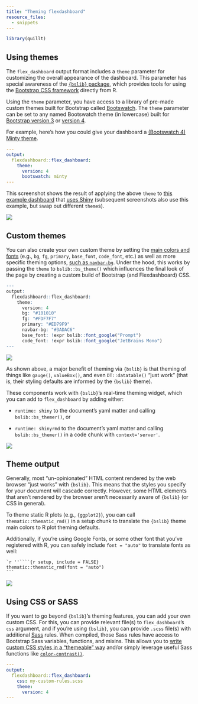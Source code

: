 ```yaml
---
title: "Theming flexdashboard"
resource_files:
  - snippets
---
```


```r
library(quillt)
```
  
## Using themes

The `flex_dashboard` output format includes a `theme` parameter for customizing the overall appearance of the dashboard. This parameter has special awareness of the [`{bslib}` package](https://rstudio.github.io/bslib/), which provides tools for using the [Bootstrap CSS framework](https://getbootstrap.com/) directly from R. 

Using the `theme` parameter, you have access to a library of pre-made custom themes built for Bootstrap called [Bootswatch](https://bootswatch.com/). The `theme` parameter can be set to any named Bootswatch theme (in lowercase) built for [Bootstrap version 3](https://bootswatch.com/3/) or [version 4](https://bootswatch.com/). 

For example, here's how you could give your dashboard a [(Bootswatch 4) Minty theme](https://bootswatch.com/minty/).

```yaml
---
output:
  flexdashboard::flex_dashboard:
    theme: 
      version: 4
      bootswatch: minty
---
```

<!--Carson- can you expand on when you need to specify Bootstrap version- should we recommend always? what is the default if not stated?-->

This screenshot shows the result of applying the above `theme` to [this example dashboard](https://gist.github.com/cpsievert/04bedbe9af652fab8c24a5e5eee0d721) that [uses Shiny](shiny.html) (subsequent screenshots also use this example, but swap out different `theme`s).

![](images/theme-minty.png){.snippet}

## Custom themes

You can also create your own custom theme by setting the [main colors and fonts](https://rstudio.github.io/bslib/articles/theming.html#main-colors-fonts) (e.g., `bg`, `fg`, `primary`, `base_font`, `code_font`, etc.) as well as more specific theming options, [such as `navbar-bg`](https://rstudio.github.io/bslib/articles/bs4-variables.html#navbar-bg). Under the hood, this works by passing the `theme` to `bslib::bs_theme()` which influences the final look of the page by creating a custom build of Bootstrap (and Flexdashboard) CSS.

<!--Carson- do these variables only work for version 4? also, can you combine with a theme- maybe worth saying you can do theme plus variables, or just use variables on their own?-->

```r
---
output:
  flexdashboard::flex_dashboard:
    theme:
      version: 4
      bg: "#101010"
      fg: "#FDF7F7" 
      primary: "#ED79F9"
      navbar-bg: "#3ADAC6"
      base_font: !expr bslib::font_google("Prompt")
      code_font: !expr bslib::font_google("JetBrains Mono")
---
```

![](images/theme-dark.png){.snippet}

<!--I'd love to see the fonts part separated with an L2 header so it is easier to skim and see, plus linkable-->

As shown above, a major benefit of theming via `{bslib}` is that theming of things like `gauge()`, `valueBox()`, and even `DT::datatable()` "just work" (that is, their styling defaults are informed by the `{bslib}` theme). 

These components work with `{bslib}`'s real-time theming widget, which you can add to `flex_dashboard` by adding either:

+ `runtime: shiny` to the document's yaml matter and calling `bslib::bs_themer()`, or

<!--where should the bs_themer call happen? does it matter?-->

+ `runtime: shinyrmd` to the document's yaml matter and calling `bslib::bs_themer()` in a code chunk with `context='server'`.

<!--example code chunk? I don't know what to do here-->

![](images/real-time.gif){.snippet}

## Theme output

Generally, most "un-opinionated" HTML content rendered by the web browser "just works" with `{bslib}`. This means that the styles you specify for your document will cascade correctly. However, some HTML elements that aren't rendered by the browser aren't necessarily aware of `{bslib}` (or CSS in general). 

To theme static R plots (e.g., `{ggplot2}`), you can call `thematic::thematic_rmd()` in a setup chunk to translate the `{bslib}` theme main colors to R plot theming defaults. 

Additionally, if you're using Google Fonts, or some other font that you've registered with R, you can safely include `font = "auto"` to translate fonts as well:

````
`r ''````{r setup, include = FALSE}
thematic::thematic_rmd(font = "auto")
```
````

![](images/theme-plot.png){.snippet}

## Using CSS or SASS

If you want to go beyond `{bslib}`'s theming features, you can add your own custom CSS. For this, you can provide relevant file(s) to `flex_dashboard`'s `css` argument, and if you're using `{bslib}`, you can provide `.scss` file(s) with additional [Sass](https://sass-lang.com/) rules. When compiled, those Sass rules have access to Bootstrap Sass variables, functions, and mixins. This allows you to [write custom CSS styles in a "themeable" way](https://rstudio.github.io/bslib/articles/theming.html#a-basic-themeable-component) and/or simply leverage useful Sass functions like [`color-contrast()`](https://github.com/rstudio/bslib/blob/df10a878e0e9d1e42c83b4c2101bc8d9f00ad314/inst/sass-utils/color-contrast.scss#L9).

```yaml
---
output:
  flexdashboard::flex_dashboard:
    css: my-custom-rules.scss
    theme: 
      version: 4
---
```

<!--Carson- can we provide even just one example rule here using a bootstrap variable?-->
